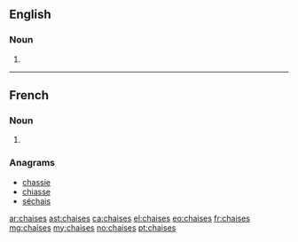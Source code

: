 ==English==

===Noun===
{{head|en|plural}}

# {{plural of|chaise|lang=en}}

----

==French==

===Noun===
{{head|fr|plural|g=f}}

# {{plural of|chaise|lang=fr}}

===Anagrams===
* [[chassie#French|chassie]]
* [[chiasse#French|chiasse]]
* [[séchais#French|séchais]]

[[ar:chaises]]
[[ast:chaises]]
[[ca:chaises]]
[[el:chaises]]
[[eo:chaises]]
[[fr:chaises]]
[[mg:chaises]]
[[my:chaises]]
[[no:chaises]]
[[pt:chaises]]